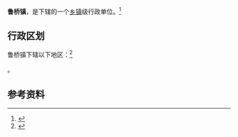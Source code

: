 {{中国乡级行政区|61/04/22/106/000}}

'''鲁桥镇'''，是{{PRC admin/fullname|61/04/22/106/000|3}}下辖的一个[[乡镇|乡镇]]级行政单位。<ref>{{PRC admin/ref sgc|{{PRC admin/parent|61/04/22/106/000}}}}</ref>

== 行政区划 ==

鲁桥镇下辖以下地区：<ref>{{PRC admin/ref sgc|61/04/22/106/000}}</ref>

{{PRC admin/children|61/04/22/106/000}}。

== 参考资料 ==

{{reflist}}

{{行政区划小作品}}
{{PRC admin/navcat|61/04/22/106/000}}